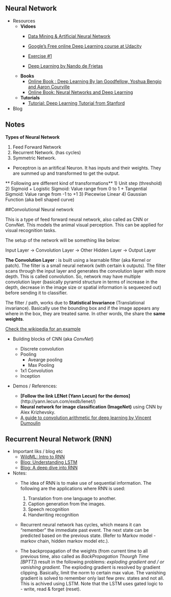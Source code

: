 
## Neural Network

 * Resources
   * **Vidoes**
     + [Data Mining & Artificial Neural Network](https://www.youtube.com/playlist?list=PLea0WJq13cnCS4LLMeUuZmTxqsqlhwUoe)
     + [Google's Free online Deep Learning course at Udacity](https://www.youtube.com/playlist?list=PLAwxTw4SYaPn_OWPFT9ulXLuQrImzHfOV)
     + [Exercise #1](https://github.com/tensorflow/tensorflow/blob/master/tensorflow/examples/udacity/1_notmnist.ipynb)
     
     + [Deep Learning by Nando de Frietas](https://www.youtube.com/playlist?list=PLE6Wd9FR--EfW8dtjAuPoTuPcqmOV53Fu)
   
   * **Books**
     + [Online Book : Deep Learning  By Ian Goodfellow, Yoshua Bengio and Aaron Courville](http://www.deeplearningbook.org/)
     + [Online Book: Neural Networks and Deep Learning](http://neuralnetworksanddeeplearning.com/)
   
   *  **Tutorials**
      + [Tutorial: Deep Learning Tutorial from Stanford](http://ufldl.stanford.edu/tutorial/)
 
 * Blog
 
## Notes

**Types of Neural Network**

1. Feed Forward Network
2. Recurrent Network. (has cycles)
3. Symmetric Network.

* Perceptron is an aritifical Neuron. It has inputs and their weights. They are summed up and transformed to get the output.

** Following are different kind of transformations**
  1) Unit step (threshold)
  2) Sigmoid
     + Logistic Sigmoid: Value range from 0 to 1
     + Tangential Sigmoid: Value range from -1 to +1
  3) Piecewise Linear
  4) Gaussian Function (aka bell shaped curve)
  
  

##Convolutional Neural network
 
  This is a type of feed forward neural network, also called as CNN or ConvNet. This models the animal visual perception. This can be applied for visual recognition tasks.
  
  The setup of the network will be something like below:
  
  Input Layer -> Convolution Layer -> Other Hidden Layer -> Output Layer
  
  **The Convolution Layer** : is built using a learnable filter (aka Kernel or patch). The filter is a small neural network (with certain k outputs). The filter scans through the input layer and generates the convolution layer with more depth. This is called convolution. So, network may have multiple convolution layer (basically pyramid structure in terms of increase in the depth, decrease in the image size or spatial information is sequeezed out) before sending it to classifier.
  
  The filter / path, works due to **Statistical Invariance** (Translational invariance). Basically use the bounding box and if the image appears any where in the box, they are treated same. In other words, the share the **same weights**.
  
  [Check the wikipedia for an example](https://en.wikipedia.org/wiki/Convolutional_neural_network#/media/File:Typical_cnn.png)
  
     
 * Building blocks of CNN (aka *ConvNet*)
   * Discrete convolution
   * Pooling
      * Avearge pooling
      * Max Pooling
   * 1x1 Convolution
   * Inception
  
  * Demos / References:
  
    * **[Follow the link LENet (Yann Lecun) for the demos]**(http://yann.lecun.com/exdb/lenet/)
    * **Neural network for image classification (ImageNet)** using CNN by Alex Krizhevsky.
    * [A guide to convolution arithmetic for deep learning by Vincent Dumoulin]()
  
  
## Recurrent Neural Network (RNN)

 * Important liks / blog etc
   + [WildML: Intro to RNN ](http://www.wildml.com/2015/09/recurrent-neural-networks-tutorial-part-1-introduction-to-rnns/)
   + [Blog: Understanding LSTM ](http://colah.github.io/posts/2015-08-Understanding-LSTMs/)
   + [Blog: A deep dive into RNN](http://nikhilbuduma.com/2015/01/11/a-deep-dive-into-recurrent-neural-networks/)
   
   
 * Notes:
   + The idea of RNN is to make use of sequential information. The following are the applications where RNN is used:
     1) Translation from one language to another.
     2) Caption generation from the images.
     3) Speech recognition
     4) Handwriting recognition
   
   + Recurrent neural network has cycles, which means it can "remember" the immediate past event. The next state can be predicted based on the previous state. (Refer to Markov model - markov chain, hidden markov model etc.).
   
   + The backpropagation of the weights (from current time to all previous time, also called as *BackPropagation Thourgh Time [BPTT]*) result in the following problems: *exploding gradient and / or vanishing gradient.* 
   The exploding gradient is resolved by gradient clipping. Basically, limit the norm to certain max value.
   The vanishing gradient is solved to remember only last few prev. states and not all.
   This is achived using LSTM. Note that the LSTM uses gated logic to - write, read & forget (reset).
   
   